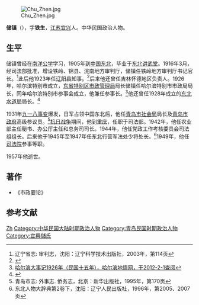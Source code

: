 [[File:Chu_Zhen.jpg|thumb]]

'''储镇'''（{{bd|1887年||1957年|}}），字'''铁生'''，[[江苏|江苏]][[宜兴|宜兴]]人。中华民国政治人物。

==生平==
储镇曾经在[[南洋公学|南洋公学]]学习，1905年到[[中国东北|中国东北]]，毕业于[[东北讲武堂|东北讲武堂]]。1916年3月，经司法部批准，增设铁岭、锦县、洮南地方审判厅，储镇任铁岭地方审判厅书记官长。<ref>辽宁省志: 审判志，沈阳：辽宁科学技术出版社，2003年，第114页</ref>此后他1923年任[[辽阳县|辽阳县]]知事。<ref>{{Cite web |url=http://www.liaoyangshiqing.com.cn/?thread-13-1.html |title=辽阳市志 第一卷·大事记，辽阳市情网，2009年02月06日 |accessdate=2012年2月2日 |archive-date=2016年3月4日 |archive-url=https://web.archive.org/web/20160304092823/http://www.liaoyangshiqing.com.cn/?thread-13-1.html |dead-url=no }}</ref>后来他还曾任吉林怀德地区负责人。1926年，哈尔滨特别市成立，[[东省特别区市政管理局|东省特别区市政管理局]]局长储镇任哈尔滨特别市市政局局长，同年哈尔滨特别市参事会成立，他兼任参事长。<ref>[http://218.10.232.41:8080/was40/detail?record=127&channelid=59691&back=-17 哈尔滨大事记1926年（民国十五年），哈尔滨地情网，于2012-2-1查阅]</ref>他还曾任1928年成立的[[东北水道局|东北水道局]]局长。<ref>{{Cite web |url=http://www.hljhw.gov.cn/news/list.asp?tid=16&id=58 |title=6-航道测量，黑龙江省航务管理局，2006-5-15 |accessdate=2012-02-02 |archive-date=2016-03-04 |archive-url=https://web.archive.org/web/20160304131348/http://www.hljhw.gov.cn/news/list.asp?tid=16&id=58 |dead-url=yes }}</ref>

1931年[[九一八事变|九一八事变]]爆发，日军占领中国东北后，他任[[青岛市社会局|青岛市社会局]]局长及[[青岛市政府|青岛市政府]]高级参议员。<ref>青岛市志: 外事志. 侨务志，北京：新华出版社，1995年，第170页</ref>[[抗日战争|抗日战争]]期间，他到[[重庆|重庆]]，任职于司法部。1942年，他任农业部主任秘书、办公厅主任和总务司司长。1944年，他任党政工作考核委员会司法组组长。后来他于1945年至1947年任东北行营军法处少将处长。<ref>东北人物大辞典第2卷下，沈阳：辽宁人民出版社，1996年，第2005、2007页</ref>1949年，他任[[司法院|司法院]]参事等职。

1957年他逝世。

==著作==
*《市政要论》 

==参考文献==
{{reflist}}

{{哈尔滨市市长}}
{{DEFAULTSORT:Chu储}}
[[Category:储姓|Zh]]
[[Category:中华民国大陆时期政治人物|Category:中华民国大陆时期政治人物]]
[[Category:青岛民国时期政治人物|Category:青岛民国时期政治人物]]
[[Category:宜興儲氏|Category:宜興儲氏]]